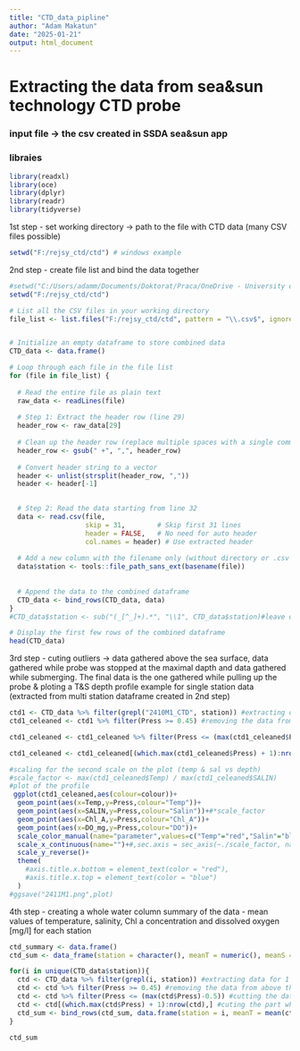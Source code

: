 ---
title: "CTD_data_pipline"
author: "Adam Makatun"
date: "2025-01-21"
output: html_document
---
# Extracting the data from sea&sun technology CTD probe

### input file -> the csv created in SSDA sea&sun app
### libraies
```{r,echo=FALSE}
library(readxl)
library(oce)
library(dplyr)
library(readr)
library(tidyverse)
```

1st step - set working directory -> path to the file with CTD data (many CSV files possible)
```{r}
setwd("F:/rejsy_ctd/ctd") # windows example 
```

2nd step - create file list and bind the data together
```{r}
#setwd("C:/Users/adamm/Documents/Doktorat/Praca/OneDrive - University of Gdansk/R_codes")
setwd("F:/rejsy_ctd/ctd")

# List all the CSV files in your working directory
file_list <- list.files("F:/rejsy_ctd/ctd", pattern = "\\.csv$", ignore.case = TRUE, full.names = TRUE)


# Initialize an empty dataframe to store combined data
CTD_data <- data.frame()

# Loop through each file in the file list
for (file in file_list) {
  
  # Read the entire file as plain text
  raw_data <- readLines(file)
  
  # Step 1: Extract the header row (line 29)
  header_row <- raw_data[29]
  
  # Clean up the header row (replace multiple spaces with a single comma)
  header_row <- gsub(" +", ",", header_row)
  
  # Convert header string to a vector
  header <- unlist(strsplit(header_row, ","))
  header <- header[-1]

  
  # Step 2: Read the data starting from line 32
  data <- read.csv(file, 
                   skip = 31,        # Skip first 31 lines
                   header = FALSE,   # No need for auto header
                   col.names = header) # Use extracted header
  
  # Add a new column with the filename only (without directory or .csv extension)
  data$station <- tools::file_path_sans_ext(basename(file))
  
  
  # Append the data to the combined dataframe
  CTD_data <- bind_rows(CTD_data, data)
}
#CTD_data$station <- sub("(_[^_]+).*", "\\1", CTD_data$station)#leave only the first part of the name (cut the "_CTD.csv") - works only for the following naming;;; without this line, the variable "CTD_data$station" will be filled with the name of corresponding CSV file

# Display the first few rows of the combined dataframe
head(CTD_data)
```

3rd step - cuting outliers -> data gathered above the sea surface, data gathered while probe was stopped at the maximal dapth and data gathered while submerging. The final data is the one gathered while pulling up the probe
&
ploting a T&S depth profile
example for single station data (extracted from multi station dataframe created in 2nd step)
```{r}
ctd1 <- CTD_data %>% filter(grepl("2410M1_CTD", station)) #extracting data for 1 station
ctd1_celeaned <- ctd1 %>% filter(Press >= 0.45) #removing the data from above the surface (assumption <- 0.45 m is a border)

ctd1_celeaned <- ctd1_celeaned %>% filter(Press <= (max(ctd1_celeaned$Press)-0.5)) #cutting the data from the deepest depth (depth_max-0.5 m as a buffor zone)

ctd1_celeaned <- ctd1_celeaned[(which.max(ctd1_celeaned$Press) + 1):nrow(ctd1_celeaned),] #cuting the part when the probe was going down; result ia a data from the deepest to the shallowest

#scaling for the second scale on the plot (temp & sal vs depth)
#scale_factor <- max(ctd1_celeaned$Temp) / max(ctd1_celeaned$SALIN)
#plot of the profile
 ggplot(ctd1_celeaned,aes(colour=colour))+
  geom_point(aes(x=Temp,y=Press,colour="Temp"))+
  geom_point(aes(x=SALIN,y=Press,colour="Salin"))+#*scale_factor
  geom_point(aes(x=Chl_A,y=Press,colour="Chl_A"))+
  geom_point(aes(x=DO_mg,y=Press,colour="DO"))+
  scale_color_manual(name="parameter",values=c("Temp"="red","Salin"="blue","Chl_A"="darkgreen","DO"="black"))+
  scale_x_continuous(name="")+#,sec.axis = sec_axis(~./scale_factor, name="Salinity"),)+
  scale_y_reverse()+
  theme(
    #axis.title.x.bottom = element_text(color = "red"),
    #axis.title.x.top = element_text(color = "blue")
  )
#ggsave("2411M1.png",plot)

```

4th step - creating a whole water column summary of the data - mean values of temperature, salinity, Chl a concentration and dissolved oxygen [mg/l] for each station
```{r,echo=F}
ctd_summary <- data.frame()
ctd_sum <- data_frame(station = character(), meanT = numeric(), meanS = numeric(), meanChl_A = numeric(), meanDO_mg = numeric())

for(i in unique(CTD_data$station)){
  ctd <- CTD_data %>% filter(grepl(i, station)) #extracting data for 1 station
  ctd <- ctd %>% filter(Press >= 0.45) #removing the data from above the surface (assumption <- 0.45 m is a border)
  ctd <- ctd %>% filter(Press <= (max(ctd$Press)-0.5)) #cutting the data from the deepest depth (depth_max-0.5 m as a buffor zone)
  ctd <- ctd[(which.max(ctd$Press) + 1):nrow(ctd),] #cuting the part when the probe was going down; result is a data from the deep to the shallow
  ctd_sum <- bind_rows(ctd_sum, data.frame(station = i, meanT = mean(ctd$Temp), meanS = mean(ctd$SALIN), meanChl_A = mean(ctd$Chl_A), meanDO_mg = mean(ctd$DO_mg))) #bnding the means together
}

ctd_sum
```